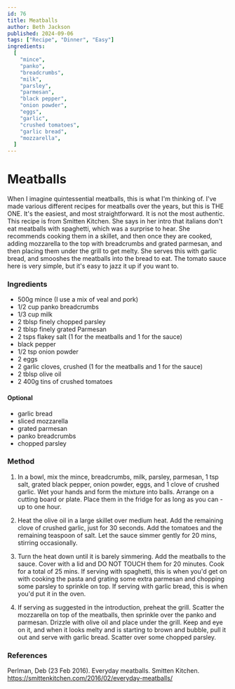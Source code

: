 ```yaml
---
id: 76
title: Meatballs
author: Beth Jackson
published: 2024-09-06
tags: ["Recipe", "Dinner", "Easy"]
ingredients:
  [
    "mince",
    "panko",
    "breadcrumbs",
    "milk",
    "parsley",
    "parmesan",
    "black pepper",
    "onion powder",
    "eggs",
    "garlic",
    "crushed tomatoes",
    "garlic bread",
    "mozzarella",
  ]
---
```


# Meatballs

<BlogTextWrapper>

When I imagine quintessential meatballs, this is what I'm thinking of. I've made various different recipes for meatballs over the years, but this is THE ONE. It's the easiest, and most straightforward. It is not the most authentic. This recipe is from Smitten Kitchen. She says in her intro that italians don't eat meatballs with spaghetti, which was a surprise to hear. She recommends cooking them in a skillet, and then once they are cooked, adding mozzarella to the top with breadcrumbs and grated parmesan, and then placing them under the grill to get melty. She serves this with garlic bread, and smooshes the meatballs into the bread to eat. The tomato sauce here is very simple, but it's easy to jazz it up if you want to.

</BlogTextWrapper>

<BlogTextWrapper>

### Ingredients

- 500g mince (I use a mix of veal and pork)
- 1/2 cup panko breadcrumbs
- 1/3 cup milk
- 2 tblsp finely chopped parsley
- 2 tblsp finely grated Parmesan
- 2 tsps flakey salt (1 for the meatballs and 1 for the sauce)
- black pepper
- 1/2 tsp onion powder
- 2 eggs
- 2 garlic cloves, crushed (1 for the meatballs and 1 for the sauce)
- 2 tblsp olive oil
- 2 400g tins of crushed tomatoes

#### Optional

- garlic bread
- sliced mozzarella
- grated parmesan
- panko breadcrumbs
- chopped parsley

</BlogTextWrapper>

<BlogTextWrapper>

### Method

1. In a bowl, mix the mince, breadcrumbs, milk, parsley, parmesan, 1 tsp salt, grated black pepper, onion powder, eggs, and 1 clove of crushed garlic. Wet your hands and form the mixture into balls. Arrange on a cutting board or plate. Place them in the fridge for as long as you can - up to one hour.

2. Heat the olive oil in a large skillet over medium heat. Add the remaining clove of crushed garlic, just for 30 seconds. Add the tomatoes and the remaining teaspoon of salt. Let the sauce simmer gently for 20 mins, stirring occasionally.

3. Turn the heat down until it is barely simmering. Add the meatballs to the sauce. Cover with a lid and DO NOT TOUCH them for 20 minutes. Cook for a total of 25 mins. If serving with spaghetti, this is when you'd get on with cooking the pasta and grating some extra parmesan and chopping some parsley to sprinkle on top. If serving with garlic bread, this is when you'd put it in the oven.

<Timer inputHours={0} inputMinutes={25} inputSeconds={0} />

4. If serving as suggested in the introduction, preheat the grill. Scatter the mozzarella on top of the meatballs, then sprinkle over the panko and parmesan. Drizzle with olive oil and place under the grill. Keep and eye on it, and when it looks melty and is starting to brown and bubble, pull it out and serve with garlic bread. Scatter over some chopped parsley.

</BlogTextWrapper>

<BlogTextWrapper>

### References

Perlman, Deb (23 Feb 2016). Everyday meatballs. Smitten Kitchen. https://smittenkitchen.com/2016/02/everyday-meatballs/

</BlogTextWrapper>

<ClickableTags tags={tags} />
